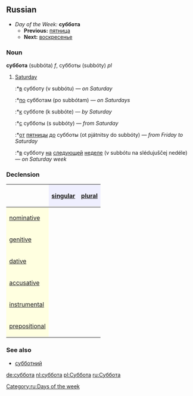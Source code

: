 ==Russian==
*''Day of the Week:'' '''суббота'''
**'''Previous:''' [[пятница]]
**'''Next:''' [[воскресенье]]

===Noun===
'''суббота''' (subbóta) ''f'', субботы (subbóty) ''pl''

# [[Saturday]]
#:*[[в]] субботу (v subbótu) — ''on Saturday''
#:*[[по]] субботам (po subbótam) — ''on Saturdays''
#:*[[к]] субботе (k subbóte) — ''by Saturday''
#:*[[с]] субботы (s subbóty) — ''from Saturday''
#:*[[от]] [[пятница|пятницы]] [[до]] субботы (ot pjátnitsy do subbóty) — ''from Friday to Saturday''
#:*[[в]] субботу [[на]] [[следующий|следующей]] [[неделя|неделе]] (v subbótu na slédujuščej nedéle) — ''on Saturday week''

===Declension===
{| border="1" cellpadding="4" cellspacing="0"
!
! style="background-color: #EFEFFF" align="center"|[[singular]]
! style="background-color: #EFEFFF" align="center"|[[plural]]
|-
! style="background-color: #FFFFE0" align="left"|[[nominative case|nominative]]
| align="center"|{{RUchar|суббо́та}}
| align="center"|{{RUchar|суббо́ты}}
|-
! style="background-color: #FFFFE0" align="left"|[[genitive case|genitive]]
| align="center"|{{RUchar|суббо́ты}}
| align="center"|{{RUchar|суббо́т}}
|-
! style="background-color: #FFFFE0" align="left"|[[dative case|dative]]
| align="center"|{{RUchar|суббо́те}}
| align="center"|{{RUchar|суббо́там}}
|-
! style="background-color: #FFFFE0" align="left"|[[accusative case|accusative]]
| align="center"|{{RUchar|суббо́ту}}
| align="center"|{{RUchar|суббо́ты}}
|-
! style="background-color: #FFFFE0" align="left"|[[instrumental case|instrumental]]
| align="center"|{{RUchar|суббо́той, -ою}}
| align="center"|{{RUchar|суббо́тами}}
|-
! style="background-color: #FFFFE0" align="left"|[[prepositional case|prepositional]]
| align="center"|{{RUchar|о суббо́те}}
| align="center"|{{RUchar|о суббо́тах}}
|}

===See also===
*[[субботний]]

[[Category:ru:Days of the week]]

[[de:суббота]]
[[nl:суббота]]
[[pl:Суббота]]
[[ru:Суббота]]